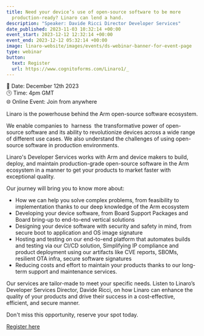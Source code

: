 ```yaml
---
title: Need your device’s use of open-source software to be more
  production-ready? Linaro can lend a hand.
description: "Speaker: Davide Ricci Director Developer Services"
date_published: 2023-11-03 10:32:14 +00:00
event_start: 2023-12-12 12:32:14 +00:00
event_end: 2023-12-12 05:32:14 +00:00
image: linaro-website/images/events/ds-webinar-banner-for-event-page
type: webinar
button:
  text: Register
  url: https://www.cognitoforms.com/Linaro1/_
---
```


📆 Date: December 12th 2023\
🕒 Time: 4pm GMT\
🌐 Online Event: Join from anywhere

Linaro is the powerhouse behind the Arm open-source software ecosystem.

We enable companies to  harness  the transformative power of open-source software and its ability to revolutionize devices across a wide range of different use cases. We also understand the challenges of using open-source software in production environments.

Linaro's Developer Services works with Arm and device makers to build, deploy, and maintain production-grade open-source software in the Arm ecosystem in a manner to get your products to market faster with exceptional quality.

Our journey will bring you to know more about:

- How we can help you solve complex problems, from feasibility to implementation thanks to our deep knowledge of the Arm ecosystem
- Developing your device software, from Board Support Packages and Board bring-up to end-to-end vertical solutions
- Designing your device software with security and safety in mind, from secure boot to application and OS image signature
- Hosting and testing on our end-to-end platform that automates builds and testing via our CI/CD solution, Simplifying IP compliance and product deployment using our artifacts like CVE reports, SBOMs, resilient OTA infra, secure software signatures
- Reducing costs and effort to maintain your products thanks to our long-term support and maintenance services.

Our services are tailor-made to meet your specific needs. Listen to Linaro’s Developer Services Director, Davide Ricci, on how Linaro can enhance the quality of your products and drive their success in a cost-effective, efficient, and secure manner.

Don't miss this opportunity, reserve your spot today.

[Register here](https://www.cognitoforms.com/Linaro1/_)
